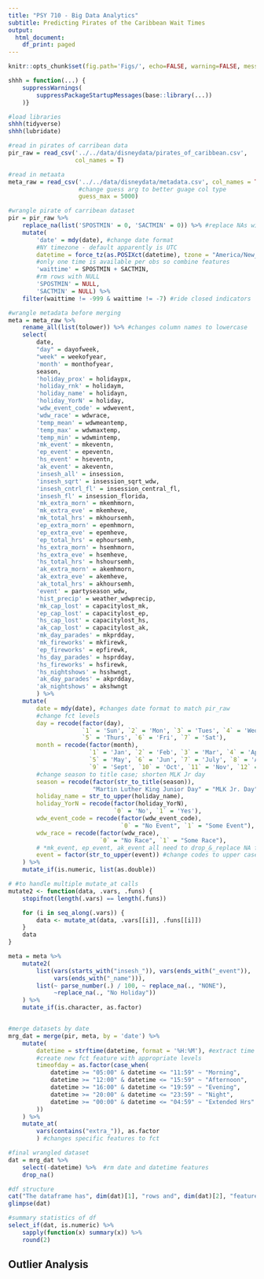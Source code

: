 ```yaml
---
title: "PSY 710 - Big Data Analytics"
subtitle: Predicting Pirates of the Caribbean Wait Times
output:
  html_document:
    df_print: paged
---
```


```r
knitr::opts_chunk$set(fig.path='Figs/', echo=FALSE, warning=FALSE, message=FALSE)
```

```r
shhh = function(...) {
    suppressWarnings(
        suppressPackageStartupMessages(base::library(...))
    )}

#load libraries
shhh(tidyverse)
shhh(lubridate)
```

```r
#read in pirates of carribean data
pir_raw = read_csv('../../data/disneydata/pirates_of_caribbean.csv', 
                   col_names = T)

#read in metaata
meta_raw = read_csv('../../data/disneydata/metadata.csv', col_names = TRUE, 
                    #change guess arg to better guage col type
                    guess_max = 5000)

#wrangle pirate of carribean dataset
pir = pir_raw %>% 
    replace_na(list('SPOSTMIN' = 0, 'SACTMIN' = 0)) %>% #replace NAs with 0s
    mutate(
        'date' = mdy(date), #change date format
        #NY timezone - default apparently is UTC 
        datetime = force_tz(as.POSIXct(datetime), tzone = "America/New_York"),
        #only one time is available per obs so combine features
        'waittime' = SPOSTMIN + SACTMIN,
        #rm rows with NULL
        'SPOSTMIN' = NULL, 
        'SACTMIN' = NULL) %>% 
    filter(waittime != -999 & waittime != -7) #ride closed indicators

#wrangle metadata before merging
meta = meta_raw %>% 
    rename_all(list(tolower)) %>% #changes column names to lowercase
    select(
        date, 
        "day" = dayofweek,
        "week" = weekofyear, 
        'month' = monthofyear, 
        season, 
        'holiday_prox' = holidaypx,
        'holiday_rnk' = holidaym, 
        'holiday_name' = holidayn, 
        'holiday_YorN' = holiday, 
        'wdw_event_code' = wdwevent, 
        'wdw_race' = wdwrace, 
        'temp_mean' = wdwmeantemp, 
        'temp_max' = wdwmaxtemp, 
        'temp_min' = wdwmintemp, 
        'mk_event' = mkeventn, 
        'ep_event' = epeventn, 
        'hs_event' = hseventn, 
        'ak_event' = akeventn,
        'insesh_all' = insession, 
        'insesh_sqrt' = insession_sqrt_wdw,
        'insesh_cntrl_fl' = insession_central_fl, 
        'insesh_fl' = insession_florida,
        'mk_extra_morn' = mkemhmorn, 
        'mk_extra_eve' = mkemheve, 
        'mk_total_hrs' = mkhoursemh,
        'ep_extra_morn' = epemhmorn, 
        'ep_extra_eve' = epemheve, 
        'ep_total_hrs' = ephoursemh,
        'hs_extra_morn' = hsemhmorn, 
        'hs_extra_eve' = hsemheve, 
        'hs_total_hrs' = hshoursemh,
        'ak_extra_morn' = akemhmorn, 
        'ak_extra_eve' = akemheve, 
        'ak_total_hrs' = akhoursemh,
        'event' = partyseason_wdw, 
        'hist_precip' = weather_wdwprecip, 
        'mk_cap_lost' = capacitylost_mk, 
        'ep_cap_lost' = capacitylost_ep, 
        'hs_cap_lost' = capacitylost_hs, 
        'ak_cap_lost' = capacitylost_ak, 
        'mk_day_parades' = mkprdday, 
        'mk_fireworks' = mkfirewk,
        'ep_fireworks' = epfirewk, 
        'hs_day_parades' = hsprdday, 
        'hs_fireworks' = hsfirewk, 
        'hs_nightshows' = hsshwngt, 
        'ak_day_parades' = akprdday, 
        'ak_nightshows' = akshwngt
        ) %>% 
    mutate(
        date = mdy(date), #changes date format to match pir_raw
        #change fct levels 
        day = recode(factor(day), 
                     `1` = 'Sun', `2` = 'Mon', `3` = 'Tues', `4` = 'Wed', 
                     `5` = 'Thurs', `6` = 'Fri', `7` = 'Sat'), 
        month = recode(factor(month), 
                       `1` = 'Jan', `2` = 'Feb', `3` = 'Mar', `4` = 'Apr', 
                       `5` = 'May', `6` = 'Jun', `7` = 'July', `8` = 'Aug', 
                       `9` = 'Sept', `10` = 'Oct', `11` = 'Nov', `12` = 'Dec'),
        #change season to title case; shorten MLK Jr day
        season = recode(factor(str_to_title(season)),
                        "Martin Luther King Junior Day" = "MLK Jr. Day"),
        holiday_name = str_to_upper(holiday_name), 
        holiday_YorN = recode(factor(holiday_YorN),
                              `0` = 'No', `1` = 'Yes'), 
        wdw_event_code = recode(factor(wdw_event_code), 
                                `0` = "No Event", `1` = "Some Event"), 
        wdw_race = recode(factor(wdw_race),
                          `0` = "No Race", `1` = "Some Race"),
        # *mk_event, ep_event, ak_event all need to drop_&_replace NA for factor, 
        event = factor(str_to_upper(event)) #change codes to upper case
    ) %>% 
    mutate_if(is.numeric, list(as.double))

# #to handle multiple mutate_at calls
mutate2 <- function(data, .vars, .funs) {
    stopifnot(length(.vars) == length(.funs))

    for (i in seq_along(.vars)) {
        data <- mutate_at(data, .vars[[i]], .funs[[i]])
    }
    data
}

meta = meta %>% 
    mutate2(
        list(vars(starts_with("insesh_")), vars(ends_with("_event")), 
             vars(ends_with("_name"))), 
        list(~ parse_number(.) / 100, ~ replace_na(., "NONE"), 
             ~replace_na(., "No Holiday"))
    ) %>% 
    mutate_if(is.character, as.factor)


#merge datasets by date
mrg_dat = merge(pir, meta, by = 'date') %>% 
    mutate(
        datetime = strftime(datetime, format = '%H:%M'), #extract time only
        #create new fct feature with appropriate levels
        timeofday = as.factor(case_when(
            datetime >= "05:00" & datetime <= "11:59" ~ "Morning",
            datetime >= "12:00" & datetime <= "15:59" ~ "Afternoon",
            datetime >= "16:00" & datetime <= "19:59" ~ "Evening",
            datetime >= "20:00" & datetime <= "23:59" ~ "Night",
            datetime >= "00:00" & datetime <= "04:59" ~ "Extended Hrs"
        ))
    ) %>% 
    mutate_at(
        vars(contains("extra_")), as.factor 
        ) #changes specific features to fct

#final wrangled dataset
dat = mrg_dat %>% 
    select(-datetime) %>%  #rm date and datetime features
    drop_na()
```

```r
#df structure
cat("The dataframe has", dim(dat)[1], "rows and", dim(dat)[2], "features")
glimpse(dat)
```

```r
#summary statistics of df
select_if(dat, is.numeric) %>%
    sapply(function(x) summary(x)) %>% 
    round(2)
```

## Outlier Analysis




